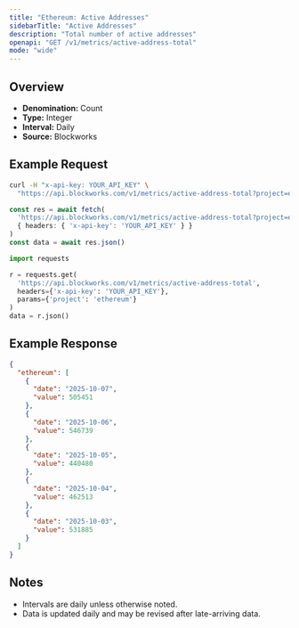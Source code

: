 ```yaml
---
title: "Ethereum: Active Addresses"
sidebarTitle: "Active Addresses"
description: "Total number of active addresses"
openapi: "GET /v1/metrics/active-address-total"
mode: "wide"
---
```


## Overview

- **Denomination:** Count
- **Type:** Integer
- **Interval:** Daily
- **Source:** Blockworks

## Example Request

<CodeGroup>

```bash cURL
curl -H "x-api-key: YOUR_API_KEY" \
  "https://api.blockworks.com/v1/metrics/active-address-total?project=ethereum"
```

```typescript TypeScript
const res = await fetch(
  'https://api.blockworks.com/v1/metrics/active-address-total?project=ethereum',
  { headers: { 'x-api-key': 'YOUR_API_KEY' } }
)
const data = await res.json()
```

```python Python
import requests

r = requests.get(
  'https://api.blockworks.com/v1/metrics/active-address-total',
  headers={'x-api-key': 'YOUR_API_KEY'},
  params={'project': 'ethereum'}
)
data = r.json()
```

</CodeGroup>

## Example Response

```json
{
  "ethereum": [
    {
      "date": "2025-10-07",
      "value": 505451
    },
    {
      "date": "2025-10-06",
      "value": 546739
    },
    {
      "date": "2025-10-05",
      "value": 440480
    },
    {
      "date": "2025-10-04",
      "value": 462513
    },
    {
      "date": "2025-10-03",
      "value": 531885
    }
  ]
}
```

## Notes
- Intervals are daily unless otherwise noted.
- Data is updated daily and may be revised after late-arriving data.